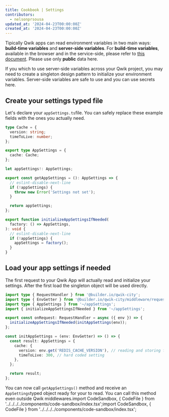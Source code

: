 ---
title: Cookbook | Settings
contributors:
  - nelsonprsousa
updated_at: '2024-04-23T00:00:00Z'
created_at: '2024-04-23T00:00:00Z'
---


Tipically Qwik apps can read environment variables in two main ways: **build-time variables** and **server-side variables**. For **build-time variables**, available in the browser and in the service-side, please refer to [this document](https://qwik.dev/docs/env-variables/). Please use only **public** data here.

If you which to use server-side variables across your Qwik project, you may need to create a singleton design pattern to initialize your environment variables. Server-side variables are safe to use and you can use secrets here.


## Create your settings typed file

Let's declare your `appSettings.ts`file. You can safely replace these example fields with the ones you actually need.

```typescript title="src/appSettings.ts"
type Cache = {
  version: string;
  timeToLive: number;
};

export type AppSettings = {
  cache: Cache;
};

let appSettings!: AppSettings;

export const getAppSettings = (): AppSettings => {
  // eslint-disable-next-line
  if (!appSettings) {
    throw new Error('Settings not set');
  }

  return appSettings;
};

export function initializeAppSettingsIfNeeded(
  factory: () => AppSettings,
): void {
  // eslint-disable-next-line
  if (!appSettings) {
    appSettings = factory();
  }
}
```

## Load your app settings if needed

The first request to your Qwik App will actually read and initialize your settings. After the first load the singleton object will be used directly.

```typescript title="src/routes/plugin@settings.ts"
import type { RequestHandler } from '@builder.io/qwik-city';
import type { EnvGetter } from '@builder.io/qwik-city/middleware/request-handler';
import type { AppSettings } from '~/appSettings';
import { initializeAppSettingsIfNeeded } from '~/appSettings';

export const onRequest: RequestHandler = async ({ env }) => {
  initializeAppSettingsIfNeeded(initAppSettings(env));
};

const initAppSettings = (env: EnvGetter) => () => {
  const result: AppSettings = {
    cache: {
      version: env.get('REDIS_CACHE_VERSION'), // reading and storing from EnvGetter (from qwik-city onRequest middleware)
      timeToLive: 300, // hard coded setting
    },
  };

  return result;
};
```

You can now call `getAppSettings()` method and receive an `AppSettings`typed object ready for your to read. You can call this method even outside Qwik middlewares.import CodeSandbox, { CodeFile } from '../../../../components/code-sandbox/index.tsx';import CodeSandbox, { CodeFile } from '../../../../components/code-sandbox/index.tsx';

